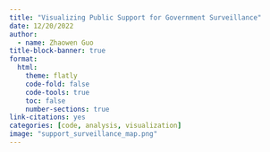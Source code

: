 ```yaml
---
title: "Visualizing Public Support for Government Surveillance"
date: 12/20/2022
author:
  - name: Zhaowen Guo
title-block-banner: true
format:
  html:
    theme: flatly
    code-fold: false
    code-tools: true
    toc: false
    number-sections: true
link-citations: yes
categories: [code, analysis, visualization]
image: "support_surveillance_map.png"
---
```

